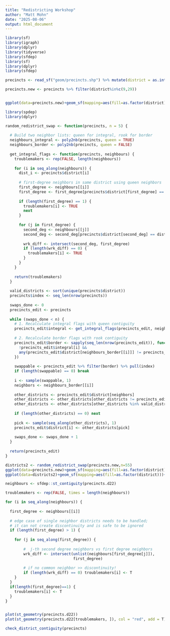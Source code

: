 ```yaml
---
title: "Redistricting Workshop"
author: "Matt Mohn"
date: "2025-08-06"
output: html_document
---
```


```r
library(sf)
library(igraph)
library(dplyr)
library(tidyverse)
library(sfdep)
library(sf)
library(dplyr)
library(sfdep)

precincts <- read_sf("geom/precincts.shp") %>% mutate(district = as.integer(district))

precincts.new <- precincts %>% filter(district%in%c(9,29))


ggplot(data=precincts.new)+geom_sf(mapping=aes(fill=as.factor(district)),color=NA)+theme_minimal()

```

```r
library(spdep)
library(dplyr)

random_redistrict_swap <- function(precincts, n = 5) {
  
  # Build two neighbor lists: queen for integral, rook for border
  neighbours_integral <- poly2nb(precincts, queen = TRUE)
  neighbours_border <- poly2nb(precincts, queen = FALSE)
  
  get_integral_flags <- function(precincts, neighbours) {
    troublemakers <- rep(FALSE, length(neighbours))
    
    for (i in seq_along(neighbours)) {
      dist_i <- precincts$district[i]
      
      # first-degree neighbors in same district using queen neighbors
      first_degree <- neighbours[[i]]
      first_degree <- first_degree[precincts$district[first_degree] == dist_i]
      
      if (length(first_degree) == 1) {
        troublemakers[i] <- TRUE
        next
      }
      
      for (j in first_degree) {
        second_deg <- neighbours[[j]]
        second_deg <- second_deg[precincts$district[second_deg] == dist_i]
        
        wrk_diff <- intersect(second_deg, first_degree)
        if (length(wrk_diff) == 0) {
          troublemakers[i] <- TRUE
        }
      }
    }
    
    return(troublemakers)
  }
  
  valid_districts <- sort(unique(precincts$district))
  precincts$index <- seq_len(nrow(precincts))
  
  swaps_done <- 0
  precincts_edit <- precincts
  
  while (swaps_done < n) {
    # 1. Recalculate integral flags with queen contiguity
    precincts_edit$integral <- get_integral_flags(precincts_edit, neighbours_integral)
    
    # 2. Recalculate border flags with rook contiguity
    precincts_edit$border <- sapply(seq_len(nrow(precincts_edit)), function(i) {
      !precincts_edit$integral[i] &&
      any(precincts_edit$district[neighbours_border[[i]]] != precincts_edit$district[i])
    })
    
    swappable <- precincts_edit %>% filter(border) %>% pull(index)
    if (length(swappable) == 0) break
    
    i <- sample(swappable, 1)
    neighbors <- neighbours_border[[i]]
    
    other_districts <- precincts_edit$district[neighbors]
    other_districts <- other_districts[other_districts != precincts_edit$district[i]]
    other_districts <- other_districts[other_districts %in% valid_districts]
    
    if (length(other_districts) == 0) next
    
    pick <- sample(seq_along(other_districts), 1)
    precincts_edit$district[i] <- other_districts[pick]
    
    swaps_done <- swaps_done + 1
  }
  
  return(precincts_edit)
}

```

```r
districts2 <- random_redistrict_swap(precincts.new,n=55)
ggplot(data=precincts.new)+geom_sf(mapping=aes(fill=as.factor(district)))+theme_minimal()
ggplot(data=districts2)+geom_sf(mapping=aes(fill=as.factor(district)))+theme_minimal()
```





















```r
neighbours <- sfdep::st_contiguity(precincts.d22)

troublemakers <- rep(FALSE, times = length(neighbours)) 

for (i in seq_along(neighbours)) {
  
  first_degree <- neighbours[[i]]
  
  # edge case of single neighbor districts needs to be handled;
  # it can not create discontinuity and is safe to be ignored
  if (length(first_degree) > 1) {
  
    for (j in seq_along(first_degree)) {
    
        #  j-th second degree neighbors vs first degree neighbors
        wrk_diff <- intersect(unlist(neighbours[first_degree[j]]),
                              first_degree)
        
        # if no common neighbor >> discontinuity!
        if (length(wrk_diff) == 0) troublemakers[i] <- T
    }
  }
  if(length(first_degree)==1) {
    troublemakers[i] <- T
  }
}


plot(st_geometry(precincts.d22))
plot(st_geometry(precincts.d22[troublemakers, ]), col = "red", add = T)


```





```r
check_district_contiguity(precincts)
```

